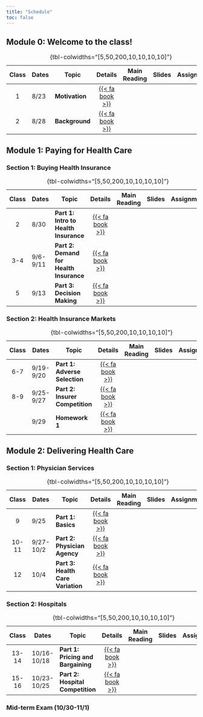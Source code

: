 ```yaml
---
title: "Schedule"
toc: false
---
```


## Module 0: Welcome to the class!

| Class| Dates          | Topic                | Details | Main Reading | Slides | Assignment |
|:---------:|-----------|-----------|:---------:|:---------:|:---------:|:---------:|
|  1   | 8/23      | **Motivation**           | [{{< fa book >}}](/schedule/class-01.html) |
|  2   | 8/28      | **Background**           | [{{< fa book >}}](/schedule/class-02.html) |
: {tbl-colwidths="\[5,50,200,10,10,10,10\]"}


## Module 1: Paying for Health Care

### Section 1: Buying Health Insurance

| Class| Dates          | Topic                | Details | Main Reading | Slides | Assignment |
|:---------:|-----------|-----------|:---------:|:---------:|:---------:|:---------:|
|  2   | 8/30       | **Part 1: Intro to Health Insurance**   | [{{< fa book >}}](/schedule/class-02.html) |
|  3-4 | 9/6-9/11   | **Part 2: Demand for Health Insurance** | [{{< fa book >}}](/schedule/class-03.html) |
|  5   | 9/13       | **Part 3: Decision Making**             | [{{< fa book >}}](/schedule/class-04.html) |
: {tbl-colwidths="\[5,50,200,10,10,10,10\]"}


### Section 2: Health Insurance Markets

| Class| Dates          | Topic                | Details | Main Reading | Slides | Assignment |
|:---------:|-----------|-----------|:---------:|:---------:|:---------:|:---------:|
|  6-7 | 9/19-9/20  | **Part 1: Adverse Selection**        | [{{< fa book >}}](/schedule/class-02.html) |
|  8-9 | 9/25-9/27  | **Part 2: Insurer Competition**      | [{{< fa book >}}](/schedule/class-03.html) |
|      | 9/29       | **Homework 1**                       | [{{< fa book >}}](/schedule/class-03.html) |
: {tbl-colwidths="\[5,50,200,10,10,10,10\]"}

## Module 2: Delivering Health Care

### Section 1: Physician Services

| Class| Dates          | Topic                | Details | Main Reading | Slides | Assignment |
|:---------:|-----------|-----------|:---------:|:---------:|:---------:|:---------:|
|  9     | 9/25       | **Part 1: Basics**                | [{{< fa book >}}](/schedule/class-02.html) |
|  10-11 | 9/27-10/2  | **Part 2: Physician Agency**      | [{{< fa book >}}](/schedule/class-03.html) |
|  12    | 10/4       | **Part 3: Health Care Variation** | [{{< fa book >}}](/schedule/class-04.html) |
: {tbl-colwidths="\[5,50,200,10,10,10,10\]"}

### Section 2: Hospitals

| Class| Dates          | Topic                | Details | Main Reading | Slides | Assignment |
|:---------:|-----------|-----------|:---------:|:---------:|:---------:|:---------:|
|  13-14 | 10/16-10/18 | **Part 1: Pricing and Bargaining** | [{{< fa book >}}](/schedule/class-02.html) |
|  15-16 | 10/23-10/25 | **Part 2: Hospital Competition**   | [{{< fa book >}}](/schedule/class-03.html) |
: {tbl-colwidths="\[5,50,200,10,10,10,10\]"}

### Mid-term Exam (10/30-11/1)




